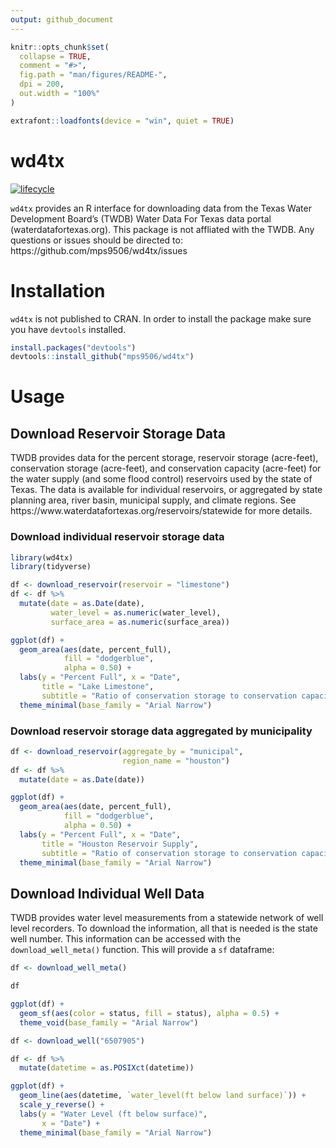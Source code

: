```yaml
---
output: github_document
---
```


<!-- README.md is generated from README.Rmd. Please edit that file -->

```r
knitr::opts_chunk$set(
  collapse = TRUE,
  comment = "#>",
  fig.path = "man/figures/README-",
  dpi = 200,
  out.width = "100%"
)

extrafont::loadfonts(device = "win", quiet = TRUE)
```
# wd4tx
[![lifecycle](https://img.shields.io/badge/lifecycle-experimental-orange.svg)](https://www.tidyverse.org/lifecycle/#experimental)

`wd4tx` provides an R interface for downloading data from the Texas Water Development Board's (TWDB) Water Data For Texas data portal (waterdatafortexas.org). This package is not affliated with the TWDB. Any questions or issues should be directed to: https://github.com/mps9506/wd4tx/issues

# Installation

`wd4tx` is not published to CRAN. In order to install the package make sure you have `devtools` installed.

```r
install.packages("devtools")
devtools::install_github("mps9506/wd4tx")
```


# Usage

## Download Reservoir Storage Data

TWDB provides data for the percent storage, reservoir storage (acre-feet), conservation storage (acre-feet), and conservation capacity (acre-feet) for the water supply (and some flood control) reservoirs used by the state of Texas. The data is available for individual reservoirs, or aggregated by state planning area, river basin, municipal supply, and climate regions. See https://www.waterdatafortexas.org/reservoirs/statewide for more details.


### Download individual reservoir storage data

```r
library(wd4tx)
library(tidyverse)

df <- download_reservoir(reservoir = "limestone")
df <- df %>%
  mutate(date = as.Date(date),
         water_level = as.numeric(water_level),
         surface_area = as.numeric(surface_area))

ggplot(df) +
  geom_area(aes(date, percent_full), 
            fill = "dodgerblue",
            alpha = 0.50) +
  labs(y = "Percent Full", x = "Date",
       title = "Lake Limestone",
       subtitle = "Ratio of conservation storage to conservation capacity over time") +
  theme_minimal(base_family = "Arial Narrow")
```

### Download reservoir storage data aggregated by municipality

```r

df <- download_reservoir(aggregate_by = "municipal",
                         region_name = "houston")
df <- df %>%
  mutate(date = as.Date(date))

ggplot(df) +
  geom_area(aes(date, percent_full), 
            fill = "dodgerblue",
            alpha = 0.50) +
  labs(y = "Percent Full", x = "Date",
       title = "Houston Reservoir Supply",
       subtitle = "Ratio of conservation storage to conservation capacity over time") +
  theme_minimal(base_family = "Arial Narrow")
```

## Download Individual Well Data

TWDB provides water level measurements from a statewide network of well level recorders. To download the information, all that is needed is the state well number. This information can be accessed with the `download_well_meta()` function. This will provide a `sf` dataframe:

```r
df <- download_well_meta()

df

```

```r
ggplot(df) +
  geom_sf(aes(color = status, fill = status), alpha = 0.5) +
  theme_void(base_family = "Arial Narrow")
```

```r
df <- download_well("6507905")

df <- df %>%
  mutate(datetime = as.POSIXct(datetime))

ggplot(df) +
  geom_line(aes(datetime, `water_level(ft below land surface)`)) +
  scale_y_reverse() +
  labs(y = "Water Level (ft below surface)",
       x = "Date") +
  theme_minimal(base_family = "Arial Narrow")
```

